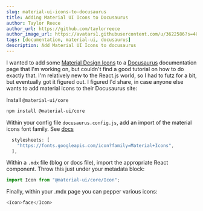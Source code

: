 ```yaml
---
slug: material-ui-icons-to-docusaurus
title: Adding Material UI Icons to Docusaurus
author: Taylor Reece
author_url: https://github.com/taylorreece
author_image_url: https://avatars1.githubusercontent.com/u/3622586?s=400&u=92d81adf0d87e31ac26d0f335e154697c2e5d04a&v=4
tags: [documentation, material-ui, docusaurus]
description: Add Material UI Icons to docusaurus
---
```


I wanted to add some [Material Design Icons](https://material.io/resources/icons/?style=baseline) to a [Docusaurus](https://docusaurus.io/) documentation page that I'm working on, but couldn't find a good tutorial on how to do exactly that. I'm relatively new to the React.js world, so I had to futz for a bit, but eventually got it figured out. <!-- truncate -->I figured I'd share, in case anyone else wants to add material icons to their Docusaurus site:

Install `@material-ui/core`

```bash
npm install @material-ui/core
```

Within your config file `docusaurus.config.js`, add an import of the material icons font family. See [docs](https://v2.docusaurus.io/docs/docusaurus.config.js#stylesheets)

```js
  stylesheets: [
    "https://fonts.googleapis.com/icon?family=Material+Icons",
  ],
```

Within a `.mdx` file (blog or docs file), import the appropriate React component. Throw this just under your metadata block:

```javascript
import Icon from "@material-ui/core/Icon";
```

Finally, within your .mdx page you can pepper various icons:

```javascript
<Icon>face</Icon>
```
